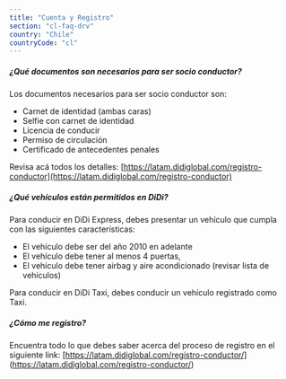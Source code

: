 ```yaml
---
title: "Cuenta y Registro"
section: "cl-faq-drv"
country: "Chile"
countryCode: "cl"
---
```


##### ¿Qué documentos son necesarios para ser socio conductor?

Los documentos necesarios para ser socio conductor son:

- Carnet de identidad (ambas caras)
- Selfie con carnet de identidad
- Licencia de conducir
- Permiso de circulación
- Certificado de antecedentes penales

Revisa acá todos los detalles: [https://latam.didiglobal.com/registro-conductor](https://latam.didiglobal.com/registro-conductor)

##### ¿Qué vehículos están permitidos en DiDi?

Para conducir en DiDi Express, debes presentar un vehículo que cumpla con las siguientes características:

- El vehículo debe ser del año 2010 en adelante
- El vehículo debe tener al menos 4 puertas,
- El vehículo debe tener airbag y aire acondicionado (revisar lista de vehículos)

Para conducir en DiDi Taxi, debes conducir un vehículo registrado como Taxi.

##### ¿Cómo me registro?

Encuentra todo lo que debes saber acerca del proceso de registro en el siguiente link: [https://latam.didiglobal.com/registro-conductor/] (https://latam.didiglobal.com/registro-conductor/)
